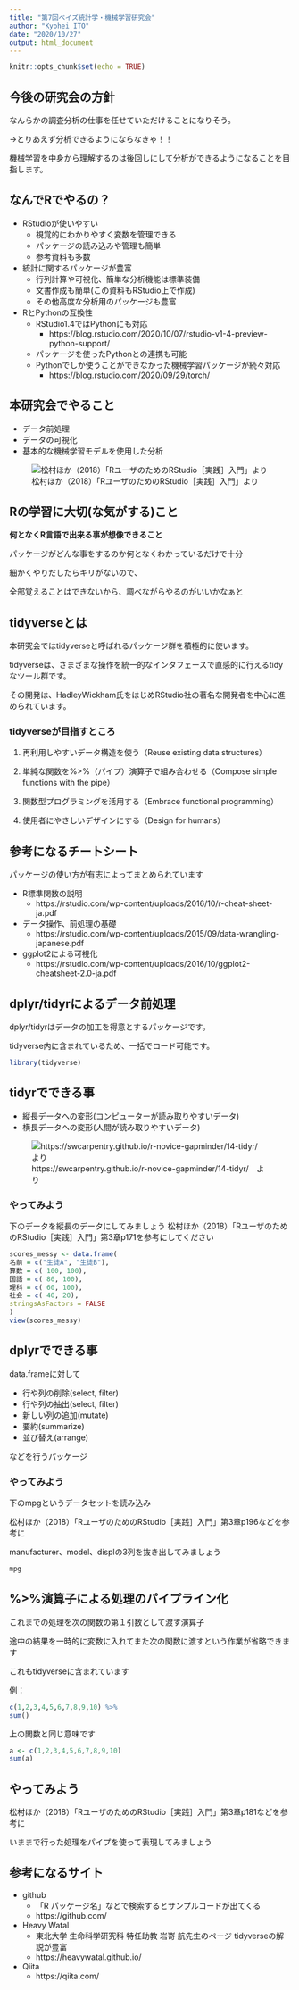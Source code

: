 ---
title: "第7回ベイズ統計学・機械学習研究会"
author: "Kyohei ITO"
date: "2020/10/27"
output: html_document
---

```{r setup, include=FALSE}
knitr::opts_chunk$set(echo = TRUE)
```


## 今後の研究会の方針

なんらかの調査分析の仕事を任せていただけることになりそう。

→とりあえず分析できるようにならなきゃ！！

機械学習を中身から理解するのは後回しにして分析ができるようになることを目指します。



## なんでRでやるの？

* RStudioが使いやすい
  * 視覚的にわかりやすく変数を管理できる
  * パッケージの読み込みや管理も簡単
  * 参考資料も多数

* 統計に関するパッケージが豊富
  * 行列計算や可視化、簡単な分析機能は標準装備
  * 文書作成も簡単(この資料もRStudio上で作成)
  * その他高度な分析用のパッケージも豊富

* RとPythonの互換性
  * RStudio1.4ではPythonにも対応
    * https://blog.rstudio.com/2020/10/07/rstudio-v1-4-preview-python-support/
  * パッケージを使ったPythonとの連携も可能
  * Pythonでしか使うことができなかった機械学習パッケージが続々対応
    * https://blog.rstudio.com/2020/09/29/torch/
    
    

## 本研究会でやること

* データ前処理
* データの可視化
* 基本的な機械学習モデルを使用した分析

![松村ほか（2018）「RユーザのためのRStudio［実践］入門」より](C:/Users/kyo41/Desktop/第7回ベイズ統計学・機械学習研究会/コメント 2020-10-27 224529.png)

## Rの学習に大切(な気がする)こと


**何となくR言語で出来る事が想像できること**

パッケージがどんな事をするのか何となくわかっているだけで十分

細かくやりだしたらキリがないので、

全部覚えることはできないから、調べながらやるのがいいかなぁと


## tidyverseとは

本研究会ではtidyverseと呼ばれるパッケージ群を積極的に使います。

tidyverseは、さまざまな操作を統一的なインタフェースで直感的に行えるtidyなツール群です。

その開発は、HadleyWickham氏をはじめRStudio社の著名な開発者を中心に進められています。



### tidyverseが目指すところ

1. 再利用しやすいデータ構造を使う（Reuse existing data structures）

2. 単純な関数を%>%（パイプ）演算子で組み合わせる（Compose simple functions with the pipe）

3. 関数型プログラミングを活用する（Embrace functional programming）

4. 使用者にやさしいデザインにする（Design for humans）



## 参考になるチートシート

パッケージの使い方が有志によってまとめられています

* R標準関数の説明
  * https://rstudio.com/wp-content/uploads/2016/10/r-cheat-sheet-ja.pdf
* データ操作、前処理の基礎
  * https://rstudio.com/wp-content/uploads/2015/09/data-wrangling-japanese.pdf
* ggplot2による可視化
  * https://rstudio.com/wp-content/uploads/2016/10/ggplot2-cheatsheet-2.0-ja.pdf


## dplyr/tidyrによるデータ前処理

dplyr/tidyrはデータの加工を得意とするパッケージです。

tidyverse内に含まれているため、一括でロード可能です。



```{r }
library(tidyverse)
```
## tidyrでできる事

* 縦長データへの変形(コンピューターが読み取りやすいデータ)
* 横長データへの変形(人間が読み取りやすいデータ)


![https://swcarpentry.github.io/r-novice-gapminder/14-tidyr/　より](C:/Users/kyo41/Desktop/第7回ベイズ統計学・機械学習研究会/コメント 2020-10-28 004640.png)


### やってみよう
下のデータを縦長のデータにしてみましょう
松村ほか（2018）「RユーザのためのRStudio［実践］入門」第3章p171を参考にしてください

```{r}
scores_messy <- data.frame(
名前 = c("生徒A", "生徒B"),
算数 = c( 100, 100),
国語 = c( 80, 100),
理科 = c( 60, 100),
社会 = c( 40, 20),
stringsAsFactors = FALSE
)
view(scores_messy)
```


## dplyrでできる事

data.frameに対して

* 行や列の削除(select, filter)
* 行や列の抽出(select, filter)
* 新しい列の追加(mutate)
* 要約(summarize)
* 並び替え(arrange)

などを行うパッケージ

### やってみよう

下のmpgというデータセットを読み込み

松村ほか（2018）「RユーザのためのRStudio［実践］入門」第3章p196などを参考に

manufacturer、model、displの3列を抜き出してみましょう


```{r}
mpg
```

## %>%演算子による処理のパイプライン化

これまでの処理を次の関数の第１引数として渡す演算子

 途中の結果を一時的に変数に入れてまた次の関数に渡すという作業が省略できます

これもtidyverseに含まれています

例：

```{r}
c(1,2,3,4,5,6,7,8,9,10) %>%
sum()
```

上の関数と同じ意味です

```{r}
a <- c(1,2,3,4,5,6,7,8,9,10)
sum(a)
```

## やってみよう

松村ほか（2018）「RユーザのためのRStudio［実践］入門」第3章p181などを参考に

いままで行った処理をパイプを使って表現してみましょう

## 参考になるサイト
* github
  * 「R パッケージ名」などで検索するとサンプルコードが出てくる
  * https://github.com/ 
* Heavy Watal
  * 東北大学 生命科学研究科 特任助教 岩嵜 航先生のページ tidyverseの解説が豊富
  * https://heavywatal.github.io/
* Qiita
  * https://qiita.com/
